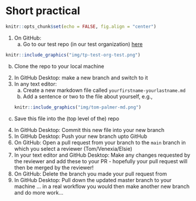 # Short practical

```r
knitr::opts_chunk$set(echo = FALSE, fig.align = "center")
```

1. On GitHub: 
    a. Go to our test repo (in our test organization) [here](https://github.com/tp-test-org/test)  
    
```r
knitr::include_graphics("img/tp-test-org-test.png")
```  
 b. Clone the repo to your local machine
2. In GitHub Desktop: make a new branch and switch to it
3. In any text editor: 
    a. Create a new markdown file called `yourfirstname-yourlastname.md`
    a. Add a sentence or two to the file about yourself, e.g.,
```r
knitr::include_graphics("img/tom-palmer-md.png")
```  
 c. Save this file into the (top level of the) repo
4. In GitHub Desktop: Commit this new file into your new branch
5. In GitHub Desktop: Push your new branch upto GitHub
6. On GitHub: Open a pull request from your branch to the `main` branch in which you select a reviewer (Tom/Venexia/Elsie) 
7. In your text editor and GitHub Desktop: Make any changes requested by the reviewer and add these to your PR - hopefully your pull request will then be merged by the reviewer!
8. On GitHub: Delete the branch you made your pull request from
9. In GitHub Desktop: Pull down the updated master branch to your machine ... in a real workflow you would then make another new branch and do more work...
